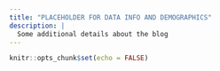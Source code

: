 ```yaml
---
title: "PLACEHOLDER FOR DATA INFO AND DEMOGRAPHICS"
description: |
  Some additional details about the blog
---
```


```r
knitr::opts_chunk$set(echo = FALSE)
```



